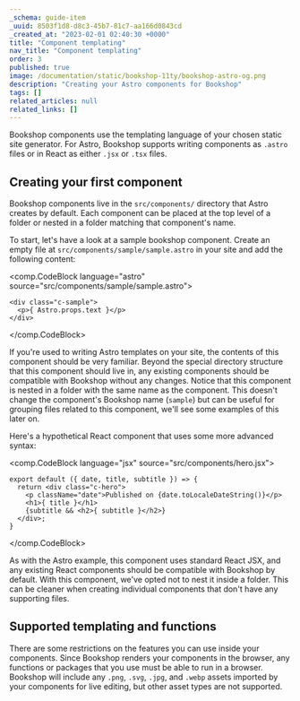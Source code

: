 ```yaml
---
_schema: guide-item
_uuid: 8503f1d8-d8c3-45b7-81c7-aa166d0843cd
_created_at: "2023-02-01 02:40:30 +0000"
title: "Component templating"
nav_title: "Component templating"
order: 3
published: true
image: /documentation/static/bookshop-11ty/bookshop-astro-og.png
description: "Creating your Astro components for Bookshop"
tags: []
related_articles: null
related_links: []
---
```


Bookshop components use the templating language of your chosen static site generator.
For Astro, Bookshop supports writing components as `.astro` files or in React as either `.jsx` or `.tsx` files.

## Creating your first component

Bookshop components live in the `src/components/` directory that Astro creates by default.
Each component can be placed at the top level of a folder or nested in a folder matching that component's name.

To start, let's have a look at a sample bookshop component. Create an empty file at `src/components/sample/sample.astro` in your site
and add the following content:

<comp.CodeBlock language="astro" source="src/components/sample/sample.astro">
```
<div class="c-sample">
  <p>{ Astro.props.text }</p>
</div>
```
</comp.CodeBlock>

If you're used to writing Astro templates on your site, the contents of this component should be very familiar.
Beyond the special directory structure that this component should live in, any existing components should be
compatible with Bookshop without any changes. Notice that this component is nested in a folder with the same name as the component.
This doesn't change the component's Bookshop name (`sample`) but can be useful for grouping files related to this component,
we'll see some examples of this later on.

Here's a hypothetical React component that uses some more advanced syntax:

<comp.CodeBlock language="jsx" source="src/components/hero.jsx">
```
export default ({ date, title, subtitle }) => {
  return <div class="c-hero">
    <p className="date">Published on {date.toLocaleDateString()}</p>
    <h1>{ title }</h1>
    {subtitle && <h2>{ subtitle }</h2>}
  </div>;
}
```
</comp.CodeBlock>

As with the Astro example, this component uses standard React JSX, and any existing React components should be
compatible with Bookshop by default. With this component, we've opted not to nest it inside a folder. This can be cleaner when
creating individual components that don't have any supporting files. 

## Supported templating and functions

There are some restrictions on the features you can use inside your components.
Since Bookshop renders your components in the browser, any functions or packages that you use must be able to run in a browser.
Bookshop will include any `.png`, `.svg`, `.jpg`, and `.webp` assets imported by your components for live editing,
but other asset types are not supported.